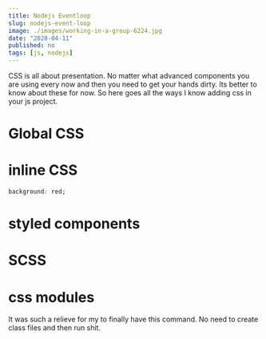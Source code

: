 ```yaml
---
title: Nodejs Eventloop
slug: nodejs-event-loop
image: ./images/working-in-a-group-6224.jpg
date: "2020-04-11"
published: no
tags: [js, nodejs]
---
```



CSS is all about presentation. No matter what advanced components you are using every now and then you need to get your hands dirty. Its better to know about these for now. So here goes all the ways I know adding css in your js project.

# Global CSS

# inline CSS

<CodeDivWrapper>

<Highlight>

```css
background: red;
```

</Highlight>

</CodeDivWrapper>

# styled components

# SCSS

# css modules

It was such a relieve for my to finally have this command. No need to create class files and then run shit.
